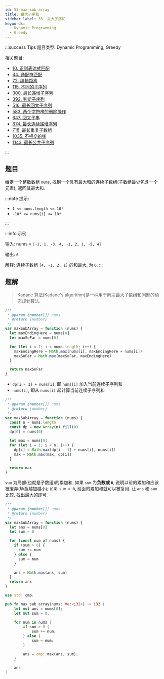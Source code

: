 ```yaml
---
id: 53-max-sub-array
title: 最大子序和
sidebar_label: 53. 最大子序和
keywords:
  - Dynamic Programming
  - Greedy
---
```


:::success Tips
题目类型: Dynamic Programming, Greedy

相关题目:

- [10. 正则表达式匹配](/leetcode/hard/10-is-match)
- [44. 通配符匹配](/leetcode/hard/44-is-match)
- [72. 编辑距离](/leetcode/medium/72-min-distance)
- [115. 不同的子序列](/leetcode/hard/115-num-distinct)
- [300. 最长递增子序列](/leetcode/medium/300-length-of-lis)
- [392. 判断子序列](/leetcode/easy/392-is-subsequence)
- [516. 最长回文子序列](/leetcode/medium/516-longest-palindrome-subseq)
- [583. 两个字符串的删除操作](/leetcode/medium/583-min-distance)
- [647. 回文子串](/leetcode/medium/647-count-substrings)
- [674. 最长连续递增序列](/leetcode/easy/674-find-length-of-lcis)
- [718. 最长重复子数组](/leetcode/medium/718-find-length)
- [1035. 不相交的线](/leetcode/medium/1035-max-uncrossed-lines)
- [1143. 最长公共子序列](/leetcode/medium/1143-longest-common-subsequence)

:::

## 题目

给定一个整数数组 `nums`, 找到一个具有最大和的连续子数组(子数组最少包含一个元素), 返回其最大和.

:::note 提示:

- `1 <= nums.length <= 10⁵`
- `-10⁴ <= nums[i] <= 10⁴`

:::

:::info 示例

输入: nums = `[-2, 1, -3, 4, -1, 2, 1, -5, 4]`

输出: `6`

解释: 连续子数组 `[4, -1, 2, 1]` 的和最大, 为 `6`.
:::

## 题解


<Tabs>
  <TabItem value="JavaScript - Kadane" label="JavaScript - Kadane" default>

> Kadane 算法(Kadane's algorithm)是一种用于解决最大子数组和问题的动态规划算法.

```ts
/**
 * @param {number[]} nums
 * @return {number}
 */
var maxSubArray = function (nums) {
  let maxEndingHere = nums[0]
  let maxSoFar = nums[0]

  for (let i = 1; i < nums.length; i++) {
    maxEndingHere = Math.max(nums[i], maxEndingHere + nums[i])
    maxSoFar = Math.max(maxSoFar, maxEndingHere)
  }

  return maxSoFar
}
```

</TabItem>
  <TabItem value="JavaScript - 动态规划" label="JavaScript - 动态规划" default>

- `dp[i - 1] + nums[i]`, 即 `nums[i]` 加入当前连续子序列和
- `nums[i]`, 即从 `nums[i]` 起计算当前连续子序列和

```ts
/**
 * @param {number[]} nums
 * @return {number}
 */
var maxSubArray = function (nums) {
  const n = nums.length
  const dp = new Array(n).fill(0)
  dp[0] = nums[0]

  let max = nums[0]
  for (let i = 1; i < n; i++) {
    dp[i] = Math.max(dp[i - 1] + nums[i], nums[i])
    max = Math.max(max, dp[i])
  }

  return max
}
```

</TabItem>
  <TabItem value="JavaScript - 贪心" label="JavaScript - 贪心">

`sum` 为局部(也就是子数组)的累加和, 如果 `sum` 为**负数或 `0`**, 说明以前的累加和应该被废弃(毕竟越加越小); `如果 sum > 0`, 前面的累加和就可以被复用. 让 `ans` 和 `sum` 比较, 找出最大的即可.

```ts
/**
 * @param {number[]} nums
 * @return {number}
 */
var maxSubArray = function (nums) {
  let ans = nums[0]
  let sum = 0

  for (const num of nums) {
    if (sum > 0) {
      sum += num
    } else {
      sum = num
    }

    ans = Math.max(ans, sum)
  }
  return ans
}
```

</TabItem>
<TabItem value="Rust" label="Rust">

```rust
use std::cmp;

pub fn max_sub_array(nums: Vec<i32>) -> i32 {
    let mut ans = nums[0];
    let mut sum = 0;

    for num in nums {
        if sum > 0 {
            sum += num;
        } else {
            sum = num;
        }

        ans = cmp::max(ans, sum);
    }

    ans
}
```

</TabItem>
</Tabs>
